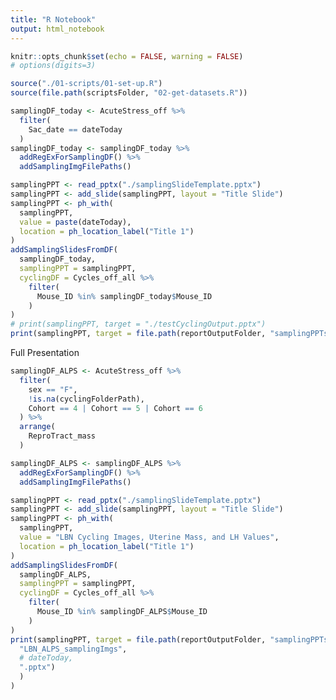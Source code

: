 ```yaml
---
title: "R Notebook"
output: html_notebook
---
```


```r
knitr::opts_chunk$set(echo = FALSE, warning = FALSE)
# options(digits=3)
```

```r
source("./01-scripts/01-set-up.R")
source(file.path(scriptsFolder, "02-get-datasets.R"))
```


```r
samplingDF_today <- AcuteStress_off %>%
  filter(
    Sac_date == dateToday
  )
samplingDF_today <- samplingDF_today %>%
  addRegExForSamplingDF() %>%
  addSamplingImgFilePaths()

samplingPPT <- read_pptx("./samplingSlideTemplate.pptx")
samplingPPT <- add_slide(samplingPPT, layout = "Title Slide")
samplingPPT <- ph_with(
  samplingPPT,
  value = paste(dateToday),
  location = ph_location_label("Title 1")
)
addSamplingSlidesFromDF(
  samplingDF_today, 
  samplingPPT = samplingPPT, 
  cyclingDF = Cycles_off_all %>%
    filter(
      Mouse_ID %in% samplingDF_today$Mouse_ID
    )
)
# print(samplingPPT, target = "./testCyclingOutput.pptx")
print(samplingPPT, target = file.path(reportOutputFolder, "samplingPPTs", paste0("sampling_", dateToday, ".pptx")))
```

Full Presentation
```r
samplingDF_ALPS <- AcuteStress_off %>%
  filter(
    sex == "F",
    !is.na(cyclingFolderPath),
    Cohort == 4 | Cohort == 5 | Cohort == 6
  ) %>%
  arrange(
    ReproTract_mass
  )

samplingDF_ALPS <- samplingDF_ALPS %>%
  addRegExForSamplingDF() %>%
  addSamplingImgFilePaths()

samplingPPT <- read_pptx("./samplingSlideTemplate.pptx")
samplingPPT <- add_slide(samplingPPT, layout = "Title Slide")
samplingPPT <- ph_with(
  samplingPPT,
  value = "LBN Cycling Images, Uterine Mass, and LH Values",
  location = ph_location_label("Title 1")
)
addSamplingSlidesFromDF(
  samplingDF_ALPS, 
  samplingPPT = samplingPPT, 
  cyclingDF = Cycles_off_all %>%
    filter(
      Mouse_ID %in% samplingDF_ALPS$Mouse_ID
    )
)
print(samplingPPT, target = file.path(reportOutputFolder, "samplingPPTs", paste0(
  "LBN_ALPS_samplingImgs", 
  # dateToday, 
  ".pptx")
  )
)
```

